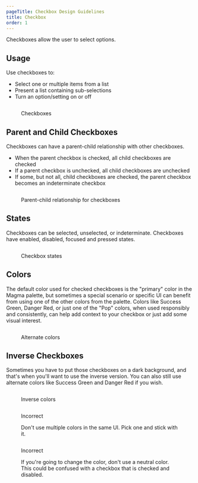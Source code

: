 ```yaml
---
pageTitle: Checkbox Design Guidelines
title: Checkbox
order: 1
---
```



<PageContent componentName="checkbox" type="design">

<LeadParagraph>
  Checkboxes allow the user to select options.
</LeadParagraph>


## Usage

Use checkboxes to:

- Select one or multiple items from a list
- Present a list containing sub-selections
- Turn an option/setting on or off

<figure>
  <div class="image-container">
    <img src="../../images/selection-controls/Checkbox-example.png" alt="" />
  </div>
  <figcaption>
    <p>Checkboxes</p>
  </figcaption>
</figure>

## Parent and Child Checkboxes

Checkboxes can have a parent-child relationship with other checkboxes.

- When the parent checkbox is checked, all child checkboxes are checked
- If a parent checkbox is unchecked, all child checkboxes are unchecked
- If some, but not all, child checkboxes are checked, the parent checkbox becomes an indeterminate checkbox

<figure>
  <div class="image-container">
    <img
      src="../../images/selection-controls/Checkbox-parent-child-example.png"
      alt=""
    />
  </div>
  <figcaption>
    <p>Parent-child relationship for checkboxes</p>
  </figcaption>
</figure>

## States

Checkboxes can be selected, unselected, or indeterminate. Checkboxes have enabled, disabled, focused and pressed states.

<figure>
  <div class="image-container">
    <img src="../../images/selection-controls/Checkbox-states.png" alt="" />
  </div>
  <figcaption>
    <p>Checkbox states</p>
  </figcaption>
</figure>

## Colors

The default color used for checked checkboxes is the "primary" color in the Magma palette, but sometimes a special scenario or specific UI can benefit from using one of the other colors from the palette. Colors like Success Green, Danger Red, or just one of the "Pop" colors, when used responsibly and consistently, can help add context to your checkbox or just add some visual interest.

<figure>
  <div class="image-container">
    <img
      src="../../images/selection-controls/Checkbox-alternate-colors.png"
      alt=""
    />
  </div>
  <figcaption>
    <p>Alternate colors</p>
  </figcaption>
</figure>

## Inverse Checkboxes

Sometimes you have to put those checkboxes on a dark background, and that's when you'll want to use the inverse version. You can also still use alternate colors like Success Green and Danger Red if you wish.

<figure>
  <div class="image-container">
    <img src="../../images/selection-controls/Checkbox-inverse.png" alt="" />
  </div>
  <figcaption>
    <p>Inverse colors</p>
  </figcaption>
</figure>
<div class="two-col">
  <div class="row">
    <div class="col col-1">
      <figure>
        <img
          src="../../images/selection-controls/Checkbox-incorrect-multi-color.png"
          alt=""
        />
        <figcaption>
          <p class="title title-incorrect">Incorrect</p>
          <p>
            Don't use multiple colors in the same UI. Pick one and stick with
            it.
          </p>
        </figcaption>
      </figure>
    </div>
    <div class="col col-2">
      <figure>
        <img
          src="../../images/selection-controls/Checkbox-incorrect-neutral.png"
          alt=""
        />
        <figcaption>
          <p class="title title-incorrect">Incorrect</p>
          <p>
            If you're going to change the color, don't use a neutral color. This
            could be confused with a checkbox that is checked and disabled.
          </p>
        </figcaption>
      </figure>
    </div>
  </div>
</div>

</PageContent>
